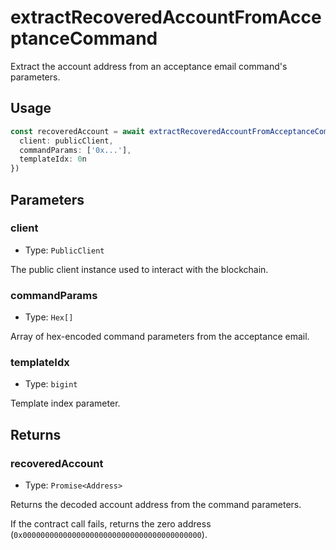 # extractRecoveredAccountFromAcceptanceCommand

Extract the account address from an acceptance email command's parameters.

## Usage

```typescript
const recoveredAccount = await extractRecoveredAccountFromAcceptanceCommand({
  client: publicClient,
  commandParams: ['0x...'],
  templateIdx: 0n
})
```

## Parameters

### client

- Type: `PublicClient`

The public client instance used to interact with the blockchain.

### commandParams

- Type: `Hex[]`

Array of hex-encoded command parameters from the acceptance email.

### templateIdx

- Type: `bigint`

Template index parameter.

## Returns

### recoveredAccount

- Type: `Promise<Address>`

Returns the decoded account address from the command parameters.

If the contract call fails, returns the zero address (`0x0000000000000000000000000000000000000000`).